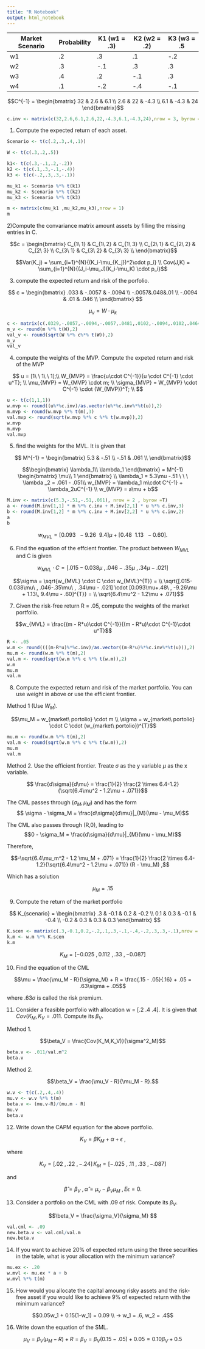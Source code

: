 ---
title: "R Notebook"
output: html_notebook
---
|Market Scenario|Probability|K1 (w1 = .3)|K2 (w2 = .2)|K3 (w3 = .5|
|-----|----------|------------|------------|-----------|
|w1 |.2 |.3 |.1|-.2|
|w2|.3|-.1|.3|.3|
|w3|.4|.2|-.1|.3|
|w4|.1|-.2|-.4|-.1|


$$C^{-1} =
 \begin{bmatrix}
 32 & 2.6 & 6.1 \\
 2.6 & 22 & -4.3 \\
 6.1 & -4.3 & 24
 \end{bmatrix}$$

```{r}
c.inv <- matrix(c(32,2.6,6.1,2.6,22,-4.3,6.1,-4.3,24),nrow = 3, byrow = T)
```

1) Compute the expected return of each asset.
```{r}
Scenario <- t(c(.2,.3,.4,.1))

W <- t(c(.3,.2,.5))

k1<- t(c(.3,-.1,.2,-.2))
k2 <- t(c(.1,.3,-.1,-.4))
k3 <- t(c(-.2,.3,.3,-.1))

mu_k1 <- Scenario %*% t(k1)
mu_k2 <- Scenario %*% t(k2)
mu_k3 <- Scenario %*% t(k3)

m <- matrix(c(mu_k1 ,mu_k2,mu_k3),nrow = 1)
m
```


2)Compute the convariance matrix amount assets by filling the missing entries in C.

$$c = 
\begin{bmatrix}
C_{1\ 1} & C_{1\ 2} & C_{1\ 3} \\
C_{2\ 1} & C_{2\ 2} & C_{2\ 3} \\
C_{3\ 1} & C_{3\ 2} & C_{3\ 3} \\
\end{bmatrix}$$

$$Var(K_j) = \sum_{i=1}^{N}{(K_i-\mu_{K_j})^2\cdot p_i} \\
Cov(J,K) = \sum_{i=1}^{N}{(J_i-\mu_J)(K_i-\mu_K) \cdot p_i}$$


3) compute the expected return and risk of the porfolio.

$$
c = 
\begin{bmatrix}
.033 & -.0057 & -.0094 \\
-.0057&.048&.01 \\
-.0094 & .01 & .046 \\
\end{bmatrix}
$$

$$
\mu_v = W \cdot \mu_k
$$


```{r}
c <- matrix(c(.0329,-.0057,-.0094,-.0057,.0481,.0102,-.0094,.0102,.0464),nrow = 3 , byrow = T)
m_v <- round(m %*% t(W),2)
val_v <- round(sqrt(W %*% c%*% t(W)),2)
m_v
val_v
```


4) compute the weights of the MVP. Compute the expeted return and risk of the MVP

$$
u = [1\ \ 1\ \ 1];\\
W_{MVP}  = \frac{u\cdot C^{-1}}{u \cdot C^{-1} \cdot u^T}; \\
\mu_{MVP} = W_{MVP} \cdot m; \\
\sigma_{MVP} = W_{MVP} \cdot C^{-1} \cdot (W_{MVP})^T; \\
$$

```{r}
u <- t(c(1,1,1))
w.mvp <- round((u%*%c.inv)/as.vector(u%*%c.inv%*%t(u)),2)
m.mvp <- round(w.mvp %*% t(m),3)
val.mvp <- round(sqrt(w.mvp %*% c %*% t(w.mvp)),2)
w.mvp
m.mvp
val.mvp
```


5) find the weights for the MVL. It is given that

$$ M^{-1} = 
\begin{bmatrix}
5.3 & -.51 \\
-.51 & .061 \\
\end{bmatrix}$$

$$\begin{bmatrix}
\lambda_1\\
\lambda_1
\end{bmatrix}
= M^{-1}
\begin{bmatrix}
\mu\\
1
\end{bmatrix}
\\
\lambda_1 = 5.3\mu -.51 \ \ \ \lambda _2 = .061 - .051\\
w_{MVP} = \lambda_1 m\cdot C^{-1} + \lambda_2uC^{-1} \\
w_{MVP} = a\mu + b$$

```{r}
M.inv <- matrix(c(5.3,-.51,-.51,.061), nrow = 2 , byrow =T)
a <- round(M.inv[1,1] * m %*% c.inv + M.inv[2,1] * u %*% c.inv,3)
b <- round(M.inv[1,2] * m %*% c.inv + M.inv[2,2] * u %*% c.inv,2)
a
b
```

$$w_{MVL} = [0.093\ \ -9.26\ \ 9.4]\mu + [0.48 \ \ 1.13\ \ -0.60].$$


6. Find the equation of the effcient frontier. The product between $W_{MVL}$ and C is given

$$w_{MVL} \cdot C = [.015-0.038\mu\ , .046-.35\mu\ , .34\mu - .021]$$

$$\sigma = \sqrt{w_{MVL} \cdot C \cdot w_{MVL}^{T}} = \\
\sqrt{[.015-0.038\mu\ , .046-.35\mu\ , .34\mu - .021] \cdot [0.093\mu+.48\ , -9.26\mu + 1.13\, 9.4\mu - .60]^{T}} = \\ 
\sqrt{6.4\mu^2 - 1.2\mu + .071}$$


7) Given the risk-free return R = .05, compute the weights of the market portfolio.

$$w_{MVL} = \frac{(m - R*u)\cdot C^{-1}}{(m - R*u)\cdot C^{-1}\cdot u^T}$$

```{r}
R <- .05
w.m <- round((((m-R*u)%*%c.inv)/as.vector((m-R*u)%*%c.inv%*%t(u))),2)
mu.m <- round(w.m %*% t(m),2)
val.m <- round(sqrt(w.m %*% c %*% t(w.m)),2)
w.m
mu.m
val.m
```

8) Compute the expected return and risk of the market portfolio. You can use weight in above or use the efficient frontier.

Method 1 (Use $W_M$).

$$\mu_M = w_{market\ portolio} \cdot m \\
\sigma = w_{market\ portolio} \cdot C \cdot (w_{market\ portolio})^{T}$$


```{r}
mu.m <- round(w.m %*% t(m),2)
val.m <- round(sqrt(w.m %*% c %*% t(w.m)),2)
mu.m
val.m
```

Method 2. Use the efficient frontier. Treate $\sigma$ as the y variable $\mu$ as the x variable.

$$ \frac{d\sigma}{d\mu} = \frac{1}{2} \frac{2 \times 6.4-1.2}{\sqrt{6.4\mu^2 - 1.2\mu + .071}}$$

The CML passes through ($\sigma_M,\mu_M$) and has the form
$$ \sigma - \sigma_M = \frac{d\sigma}{d\mu}|_{M}(\mu - \mu_M)$$

The CML also passes through (R,0), leading to
$$0 - \sigma_M = \frac{d\sigma}{d\mu}|_{M}(\mu - \mu_M)$$

Therefore,

$$-\sqrt{6.4\mu_m^2 - 1.2 \mu_M + .071} = \frac{1}{2} \frac{2 \times 6.4-1.2}{\sqrt{6.4\mu^2 - 1.2\mu + .071}} (R - \mu_M) ,$$

Which has a solution

$$\mu_M = .15$$


9) Compute the return of the market portfolio


$$ K_{scenario} = 
\begin{bmatrix}
.3 & -0.1 & 0.2 & -0.2 \\
0.1 & 0.3 & -0.1 & -0.4 \\
-0.2 & 0.3 & 0.3 & 0.3
\end{bmatrix}
$$




```{r}
K.scen <- matrix(c(.3,-0.1,0.2,-.2,.1,.3,-.1,-.4,-.2,.3,.3,-.1),nrow = 3, byrow = T)
k.m <- w.m %*% K.scen
k.m
```


$$K_M = [-0.025\ ,0.112\ ,.33\ , -0.087]$$



10) Find the equation of the CML

$$\mu = \frac{\mu_M - R}{\sigma_M} + R = \frac{.15 - .05}{.16} + .05 = .63\sigma + .05$$


where $.63\sigma$ is called the risk premium.


11) Consider a feasible portfolio with allocation w = [.2  .4  .4]. It is given that $Cov(K_M,K_V = .011$. Compute its $\beta_V$.

Method 1.

$$\beta_V = \frac{Cov(K_M,K_V)}{\sigma^2_M}$$


```{r}
beta.v <- .011/val.m^2
beta.v
```


Method 2.

$$\beta_V = \frac{\mu_V - R}{\mu_M - R}.$$


```{r}
w.v <- t(c(.2,.4,.4))
mu.v <- w.v %*% t(m)
beta.v <- (mu.v-R)/(mu.m - R)
mu.v
beta.v
```


12) Write down the CAPM equation for the above portfolio.

$$K_V = \beta K_M + \alpha + \epsilon\ ,$$

where

$$K_V = [.02\ , .22\ , -.24]\, K_M = [-.025\ , .11\ , .33\ , -.087]$$

and 

$$\hat{\beta} = \beta_V\ , \hat{\alpha} = \mu_v - \beta_V \mu_M\ , E\epsilon = 0.$$

13) Consider a portfolio on the CML with .09 of risk. Compute its $\beta_V$.

$$\beta_V = \frac{\sigma_V}{\sigma_M} $$

```{r}
val.cml <- .09
new.beta.v <- val.cml/val.m
new.beta.v
```


14) If you want to achieve 20% of expected return using the three securities in the table, what is your allocation with the minimum variance?

```{r}
mu.ex <- .20
w.mvl <- mu.ex * a + b
w.mvl %*% t(m)
```



15) How would you allocate the capital amoung risky assets and the risk-free asset if you would like to achieve 9% of expected return with the minimum variance?

$$0.05w_1 + 0.15(1-w_1) = 0.09 \\
-> w_1 = .6, w_2 = .4$$


16) Write down the equation of the SML.

$$\mu_V = \beta_V(\mu_M - R) + R = \beta_V = \beta_V(0.15 - .05) + 0.05 = 0.10\beta_V + 0.5$$


















